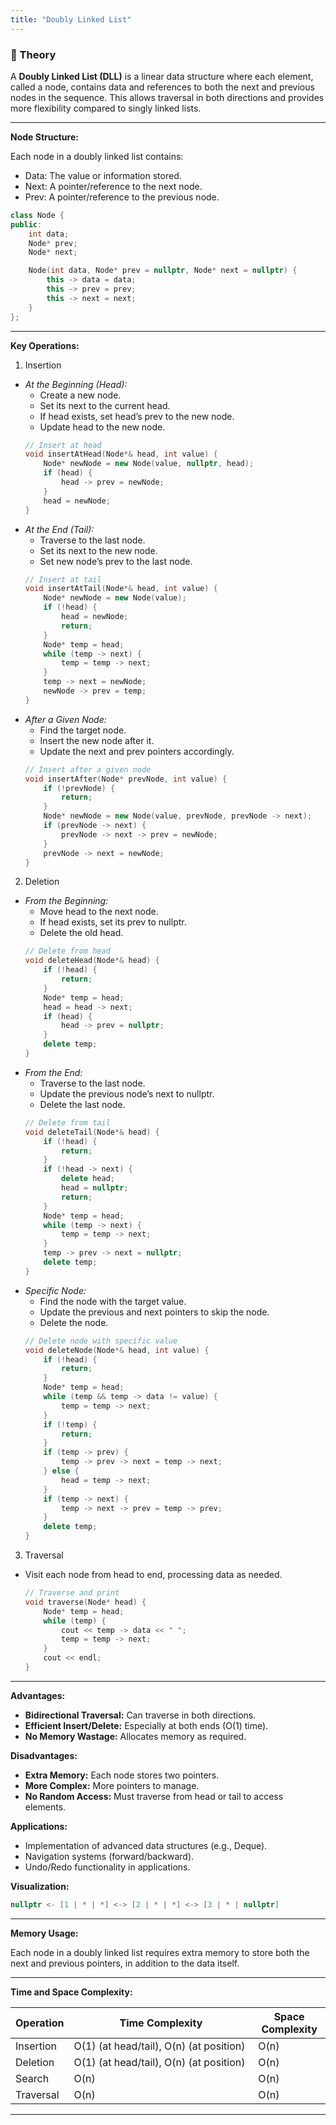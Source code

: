 ```yaml
---
title: "Doubly Linked List"
---
```


### 📖 Theory

A **Doubly Linked List (DLL)** is a linear data structure where each element, called a node, contains data and references to both the next and previous nodes in the sequence. This allows traversal in both directions and provides more flexibility compared to singly linked lists.

---

**Node Structure:**

Each node in a doubly linked list contains:

- Data: The value or information stored.
- Next: A pointer/reference to the next node.
- Prev: A pointer/reference to the previous node.

```cpp
class Node {
public:
    int data;
    Node* prev;
    Node* next;

    Node(int data, Node* prev = nullptr, Node* next = nullptr) {
        this -> data = data;
        this -> prev = prev;
        this -> next = next;
    }
};
```

---

**Key Operations:**

1. Insertion

- *At the Beginning (Head):*
  - Create a new node.
  - Set its next to the current head.
  - If head exists, set head's prev to the new node.
  - Update head to the new node.

  ```cpp
  // Insert at head
  void insertAtHead(Node*& head, int value) {
      Node* newNode = new Node(value, nullptr, head);
      if (head) {
          head -> prev = newNode;
      }
      head = newNode;
  }
  ```

- *At the End (Tail):*
  - Traverse to the last node.
  - Set its next to the new node.
  - Set new node's prev to the last node.

  ```cpp
  // Insert at tail
  void insertAtTail(Node*& head, int value) {
      Node* newNode = new Node(value);
      if (!head) {
          head = newNode;
          return;
      }
      Node* temp = head;
      while (temp -> next) {
          temp = temp -> next;
      }
      temp -> next = newNode;
      newNode -> prev = temp;
  }
  ```

- *After a Given Node:*
  - Find the target node.
  - Insert the new node after it.
  - Update the next and prev pointers accordingly.

  ```cpp
  // Insert after a given node
  void insertAfter(Node* prevNode, int value) {
      if (!prevNode) {
          return;
      }
      Node* newNode = new Node(value, prevNode, prevNode -> next);
      if (prevNode -> next) {
          prevNode -> next -> prev = newNode;
      }
      prevNode -> next = newNode;
  }
  ```

2. Deletion

- *From the Beginning:*
  - Move head to the next node.
  - If head exists, set its prev to nullptr.
  - Delete the old head.

  ```cpp
  // Delete from head
  void deleteHead(Node*& head) {
      if (!head) {
          return;
      }
      Node* temp = head;
      head = head -> next;
      if (head) {
          head -> prev = nullptr;
      }
      delete temp;
  }
  ```

- *From the End:*
  - Traverse to the last node.
  - Update the previous node's next to nullptr.
  - Delete the last node.

  ```cpp
  // Delete from tail
  void deleteTail(Node*& head) {
      if (!head) {
          return;
      }
      if (!head -> next) {
          delete head;
          head = nullptr;
          return;
      }
      Node* temp = head;
      while (temp -> next) {
          temp = temp -> next;
      }
      temp -> prev -> next = nullptr;
      delete temp;
  }
  ```

- *Specific Node:*
  - Find the node with the target value.
  - Update the previous and next pointers to skip the node.
  - Delete the node.

  ```cpp
  // Delete node with specific value
  void deleteNode(Node*& head, int value) {
      if (!head) {
          return;
      }
      Node* temp = head;
      while (temp && temp -> data != value) {
          temp = temp -> next;
      }
      if (!temp) {
          return;
      }
      if (temp -> prev) {
          temp -> prev -> next = temp -> next;
      } else {
          head = temp -> next;
      }
      if (temp -> next) {
          temp -> next -> prev = temp -> prev;
      }
      delete temp;
  }
  ```

3. Traversal

- Visit each node from head to end, processing data as needed.

  ```cpp
  // Traverse and print
  void traverse(Node* head) {
      Node* temp = head;
      while (temp) {
          cout << temp -> data << " ";
          temp = temp -> next;
      }
      cout << endl;
  }
  ```

---

**Advantages:**

- **Bidirectional Traversal:** Can traverse in both directions.
- **Efficient Insert/Delete:** Especially at both ends (O(1) time).
- **No Memory Wastage:** Allocates memory as required.

**Disadvantages:**

- **Extra Memory:** Each node stores two pointers.
- **More Complex:** More pointers to manage.
- **No Random Access:** Must traverse from head or tail to access elements.

**Applications:**

- Implementation of advanced data structures (e.g., Deque).
- Navigation systems (forward/backward).
- Undo/Redo functionality in applications.

**Visualization:**

```cpp
nullptr <- [1 | * | *] <-> [2 | * | *] <-> [3 | * | nullptr]
```

---

**Memory Usage:**

Each node in a doubly linked list requires extra memory to store both the next and previous pointers, in addition to the data itself.

---

**Time and Space Complexity:**

| Operation   | Time Complexity                              | Space Complexity |
|-------------|----------------------------------------------|------------------|
| Insertion   | O(1) (at head/tail), O(n) (at position)      | O(n)             |
| Deletion    | O(1) (at head/tail), O(n) (at position)      | O(n)             |
| Search      | O(n)                                         | O(n)             |
| Traversal   | O(n)                                         | O(n)             |

---